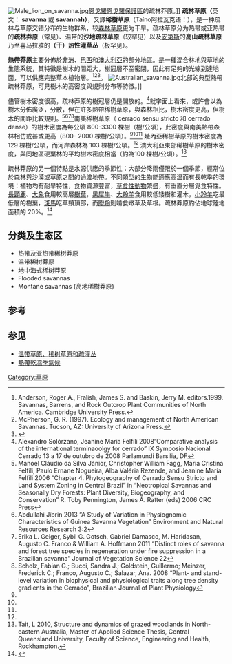 [[File:Male_lion_on_savanna.jpg|thumb]][[恩戈羅恩戈羅保護區|恩戈羅恩戈羅保護區]]的疏林莽原。]]{{Expand language|en}}
'''疏林草原（'''英文： '''savanna''' 或 '''savannah）'''，又譯'''稀樹草原'''（Taíno阿拉瓦克语：{{lang|tnq|sabana}}），是一种疏林与草原交错分布的生物群系，较[[森林草原|森林草原]]更为干旱。疏林草原分为热带或亚热带的'''疏林莽原'''（常见）、温带的'''沙地疏林草原'''（较罕见）以及[[安第斯|安第斯]]的'''高山疏林草原'''乃至喜马拉雅的'''（干）热性灌草丛'''（极罕见）。

'''熱帶莽原'''主要分佈於[[非洲|非洲]]、[[巴西|巴西]]和[[澳大利亞地理|澳大利亞]]的部分地區。是一種混合林地與草地的生態系統，其特徵是樹木的間距大，樹冠層不至密閉，因此有足夠的光線到達地面，可以供應完整草本植物層。<ref>Anderson, Roger A., Fralish, James S. and Baskin, Jerry M. editors.1999. Savannas, Barrens, and Rock Outcrop Plant Communities of North America. Cambridge University Press.</ref><ref>McPherson, G. R. (1997). Ecology and management of North American Savannas. Tucson, AZ: University of Arizona Press.</ref><ref name="WernerIntro">{{cite book|year=1991|title=Savanna Ecology and Management: Australian Perspectives and Intercontinental Comparisons|editor=Patricia A. Werner|location=[[Oxford|Oxford]]|first=Patricia A.|last=Werner|author2=B. H. Walker|author3=P. A Stott|chapter=Introduction|publisher=[[Blackwell_Publishing|Blackwell Publishing]]|isbn=978-0-632-03199-3|chapter-url=https://books.google.com/books?id=pDouvnGGgKEC|access-date=2021-12-30|archive-date=2021-12-30|archive-url=https://web.archive.org/web/20211230022251/https://books.google.com/books?id=pDouvnGGgKEC|dead-url=no}}</ref>。
{{short description|Mixed woodland-grassland ecosystem}}
[[File:Australian_savanna.jpg|thumb]]北部的典型熱帶疏林莽原，可見樹木的高密度與規則分布等特徵。]]

儘管樹木密度很高，疏林莽原的樹冠層仍是開放的。<ref>Alexandro Solórzano, Jeanine Maria Felfili 2008”Comparative analysis of the international terminaoolgy for cerrado” IX Symposio Nacional Cerrado 13 a 17 de outubro de 2008 Parlamundi Barsilia, DF</ref>就字面上看來，或許會以為樹木分佈廣泛，分散，但在許多熱帶稀樹草原，與森林相比，樹木密度更高，但樹木的間距比較規則。<ref name="CRC">Manoel Cláudio da Silva Jánior, Christopher William Fagg, Maria Cristina Felfili, Paulo Ernane Nogueira, Alba Valéria Rezende, and Jeanine Maria Felfili 2006 “Chapter 4. Phytogeography of Cerrado Sensu Stricto and Land System Zoning in Central Brazil” in “Neotropical Savannas and Seasonally Dry Forests: Plant Diversity, Biogeography, and Conservation” R. Toby Pennington, James A. Ratter (eds) 2006 CRC Press</ref><ref name="Abdullahi">Abdullahi Jibrin 2013 “A Study of Variation in Physiognomic Characteristics of Guinea Savanna Vegetation” Environment and Natural Resources Research 3:2</ref><ref name="Geiger">Erika L. Geiger, Sybil G. Gotsch, Gabriel Damasco, M. Haridasan, Augusto C. Franco & William A. Hoffmann 2011 “Distinct roles of savanna and forest tree species in regeneration under fire suppression in a Brazilian savanna” Journal of Vegetation Science 22</ref><ref name="Scholz">Scholz, Fabian G.; Bucci, Sandra J.; Goldstein, Guillermo; Meinzer, Frederick C.; Franco, Augusto C.; Salazar, Ana. 2008 “Plant- and stand-level variation in biophysical and physiological traits along tree density gradients in the Cerrado”, Brazilian Journal of Plant Physiology</ref>南美稀樹草原（ cerrado sensu stricto 和 cerrado dense）的樹木密度為每公頃 800-3300 棵樹（樹/公頃），此密度與南美熱帶森林相仿或甚或更高（800- 2000 棵樹/公頃）。<ref name="CRC" /><ref name="Geiger" /><ref name="Scholz" /> 幾內亞稀樹草原的樹木密度為 129 棵樹/公頃，而河岸森林為 103 棵樹/公頃。<ref name="Abdullahi" /> 澳大利亞東部稀樹草原的樹木密度，與同地區硬葉林的平均樹木密度相當（約為100 棵樹/公頃）。<ref>Tait, L 2010, Structure and dynamics of grazed woodlands in North-eastern Australia, Master of Applied Science Thesis, Central Queensland University, Faculty of Science, Engineering and Health, Rockhampton.</ref>

疏林莽原的另一個特點是水源供應的季節性：大部分降雨僅限於一個季節，經常位於森林與沙漠或草原之間的過渡地帶。不同類型的生物能適應高溫而有長乾季的環境：植物均有耐旱特性，食物資源豐富，[[草食性|草食性]][[動物|動物]]繁盛，有垂直分層覓食特性。[[長頸鹿|長頸鹿]]、[[大象|大象]]食用較高層[[樹葉|樹葉]]，[[黑犀牛|黑犀牛]]、[[大羚羊|大羚羊]]食用較低矮樹和灌木，[[小羚羊|小羚羊]]吃最低層的樹葉，[[斑馬|斑馬]]吃草類頂部，而[[瞪羚|瞪羚]]則啃食嫩草及草根。疏林莽原約佔地球陸地面積的 20%。<ref>{{Cite journal|last1=Sankaran|first1=Mahesh|last2=Hanan|first2=Niall P.|last3=Scholes|first3=Robert J.|last4=Ratnam|first4=Jayashree|last5=Augustine|first5=David J.|last6=Cade|first6=Brian S.|last7=Gignoux|first7=Jacques|last8=Higgins|first8=Steven I.|last9=Le Roux|first9=Xavier|date=December 2005|title=Determinants of woody cover in African savannas|journal=Nature|language=En|volume=438|issue=7069|pages=846–849|doi=10.1038/nature04070|pmid=16341012|bibcode=2005Natur.438..846S|s2cid=4344778|issn=0028-0836}}</ref>

==分类及生态区==
*热带及亚热带稀树莽原
*温带稀树莽原
*地中海式稀树莽原
*Flooded savannas
*Montane savannas (高地稀樹莽原)

==参考==
{{reflist}}
==参见==
* [[温带草原、稀树草原和疏灌丛|温带草原、稀树草原和疏灌丛]]
* [[熱帶乾濕季氣候|熱帶乾濕季氣候]]

[[Category:草原|Category:草原]]